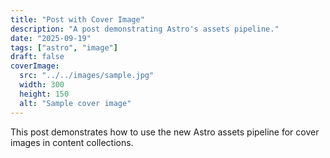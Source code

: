 ```yaml
---
title: "Post with Cover Image"
description: "A post demonstrating Astro's assets pipeline."
date: "2025-09-19"
tags: ["astro", "image"]
draft: false
coverImage:
  src: "../../images/sample.jpg"
  width: 300
  height: 150
  alt: "Sample cover image"
---
```


This post demonstrates how to use the new Astro assets pipeline for cover images in content collections.
